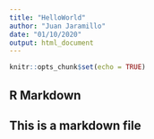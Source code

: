 ```yaml
---
title: "HelloWorld"
author: "Juan Jaramillo"
date: "01/10/2020"
output: html_document
---
```


```r
knitr::opts_chunk$set(echo = TRUE)
```

## R Markdown

## This is a markdown file